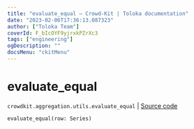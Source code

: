 ```yaml
---
title: "evaluate_equal — Crowd-Kit | Toloka documentation"
date: "2023-02-06T17:36:13.087323"
author: ["Toloka Team"]
coverId: F_bIcOYF9yjrxkPZrXc3
tags: ["engineering"]
ogDescription: ""
docsMenu: "ckitMenu"
---
```


# evaluate_equal
`crowdkit.aggregation.utils.evaluate_equal` | [Source code](https://github.com/Toloka/crowd-kit/blob/v1.2.0/crowdkit/aggregation/utils.py#L54)

```python
evaluate_equal(row: Series)
```